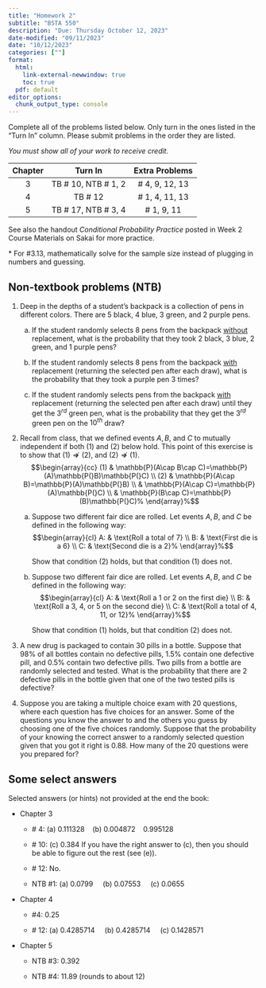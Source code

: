 ```yaml
---
title: "Homework 2"
subtitle: "BSTA 550"
description: "Due: Thursday October 12, 2023"
date-modified: "09/11/2023"
date: "10/12/2023"
categories: [""]
format: 
  html:
    link-external-newwindow: true
    toc: true
  pdf: default 
editor_options: 
  chunk_output_type: console
---
```


Complete all of the problems listed below. Only turn in the ones listed in the "Turn In" column. Please submit problems in the order they are listed.

*You must show all of your work to receive credit.*

::: center
| Chapter |        Turn In        | Extra Problems  |
|:-------:|:---------------------:|:---------------:|
|    3    | TB \# 10, NTB \# 1, 2 | \# 4, 9, 12, 13 |
|    4    |       TB \# 12        | \# 1, 4, 11, 13 |
|    5    | TB \# 17, NTB \# 3, 4 |   \# 1, 9, 11   |
:::

See also the handout *Conditional Probability Practice* posted in Week 2 Course Materials on Sakai for more practice.

\* For #3.13, mathematically solve for the sample size instead of plugging in numbers and guessing.

## Non-textbook problems (NTB)

1.  Deep in the depths of a student's backpack is a collection of pens in different colors. There are 5 black, 4 blue, 3 green, and 2 purple pens.

    a.  If the student randomly selects 8 pens from the backpack [without]{.underline} replacement, what is the probability that they took 2 black, 3 blue, 2 green, and 1 purple pens?

    b.  If the student randomly selects 8 pens from the backpack [with]{.underline} replacement (returning the selected pen after each draw), what is the probability that they took a purple pen 3 times?

    c.  If the student randomly selects pens from the backpack [with]{.underline} replacement (returning the selected pen after each draw) until they get the $3^{rd}$ green pen, what is the probability that they get the $3^{rd}$ green pen on the $10^{th}$ draw?

2.  Recall from class, that we defined events $A,B,$ and $C$ to mutually independent if both (1) and (2) below hold. This point of this exercise is to show that $(1)\nRightarrow (2),$ and $(2)\nRightarrow (1).$ $$\begin{array}{cc}
        (1) & \mathbb{P}(A\cap B\cap C)=\mathbb{P}(A)\mathbb{P(}B)\mathbb{P(}C) \\ 
        (2) & \mathbb{P}(A\cap B)=\mathbb{P}(A)\mathbb{P(}B) \\ 
        & \mathbb{P}(A\cap C)=\mathbb{P}(A)\mathbb{P(}C) \\ 
        & \mathbb{P}(B\cap C)=\mathbb{P}(B)\mathbb{P(}C)%
        \end{array}%$$

    a.  Suppose two different fair dice are rolled. Let events $A,B,$ and $C$ be defined in the following way: $$\begin{array}{cl}
        A: & \text{Roll a total of 7} \\ 
        B: & \text{First die is a 6} \\ 
        C: & \text{Second die is a 2}%
        \end{array}%$$

        Show that condition $(2)$ holds, but that condition $(1)$ does not.

    b.  Suppose two different fair dice are rolled. Let events $A,B,$ and $C$ be defined in the following way: $$\begin{array}{cl}
        A: & \text{Roll a 1 or 2 on the first die} \\ 
        B: & \text{Roll a 3, 4, or 5 on the second die} \\ 
        C: & \text{Roll a total of 4, 11, or 12}%
        \end{array}%$$

        Show that condition $(1)$ holds, but that condition $(2)$ does not.

3.  A new drug is packaged to contain 30 pills in a bottle. Suppose that 98% of all bottles contain no defective pills, 1.5% contain one defective pill, and 0.5% contain two defective pills. Two pills from a bottle are randomly selected and tested. What is the probability that there are 2 defective pills in the bottle given that one of the two tested pills is defective?

4.  Suppose you are taking a multiple choice exam with 20 questions, where each question has five choices for an answer. Some of the questions you know the answer to and the others you guess by choosing one of the five choices randomly. Suppose that the probability of your knowing the correct answer to a randomly selected question given that you got it right is 0.88. How many of the 20 questions were you prepared for?

## Some select answers

Selected answers (or hints) not provided at the end the book:

-   Chapter 3

    -   \# 4: (a) 0.111328    (b) 0.004872    0.995128

    -   \# 10: (c) 0.384 If you have the right answer to (c), then you should be able to figure out the rest (see (e)).

    -   \# 12: No.

    -   NTB #1: (a) 0.0799     (b) 0.07553     (c) 0.0655

-   Chapter 4

    -   #4: 0.25

    -   \# 12: (a) 0.4285714     (b) 0.4285714     (c) 0.1428571

-   Chapter 5

    -   NTB #3: 0.392

    -   NTB #4: 11.89 (rounds to about 12)
